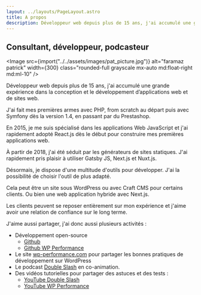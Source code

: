 ```yaml
---
layout: ../layouts/PageLayout.astro
title: A propos
description: Développeur web depuis plus de 15 ans, j'ai accumulé une grande expérience dans la conception et le développement d’applications web et de sites web.
---
```



## Consultant, développeur, podcasteur

<Image
  src={import("../../assets/images/pat_picture.jpg")}
  alt="faramaz patrick"
  width={300}
  class="rounded-full grayscale mx-auto md:float-right md:ml-10"
/>

Développeur web depuis plus de 15 ans, j'ai accumulé une grande expérience dans la conception et le développement d’applications web et de sites web.

J'ai fait mes premières armes avec PHP, from scratch au départ puis avec Symfony dès la version 1.4, en passant par du Prestashop.

En 2015, je me suis spécialisé dans les applications Web JavaScript et j'ai rapidement adopté React.js dès le début pour construire mes premières applications web.

À partir de 2018, j'ai été séduit par les générateurs de sites statiques. J'ai rapidement pris plaisir à utiliser Gatsby JS, Next.js et Nuxt.js.

Désormais, je dispose d'une multitude d'outils pour développer. J'ai la possibilité de choisir l'outil de plus adapté.

Cela peut être un site sous WordPress ou avec Craft CMS pour certains clients. Ou bien une web application hybride avec Next.js.

Les clients peuvent se reposer entièrement sur mon expérience et j'aime avoir une relation de confiance sur le long terme.

J'aime aussi partager, j'ai donc aussi plusieurs activités :

- Développement open-source
  - [Github](https://github.com/ipatate)
  - [Github WP Performance](https://github.com/WP-Performance)
- Le site [wp-performance.com](https://wp-performance.com/) pour partager les bonnes pratiques de développement sur WordPress
- Le podcast [Double Slash](https://double-slash.dev/) en co-animation.
- Des vidéos tutorielles pour partager des astuces et des tests :
  - [YouTube Double Slash](https://www.youtube.com/channel/UCp5DGBAX2XNJXeOVAo7bICQ)
  - [YouTube WP Performance](https://www.youtube.com/channel/UCp5DGBAX2XNJXeOVAo7bICQ)
